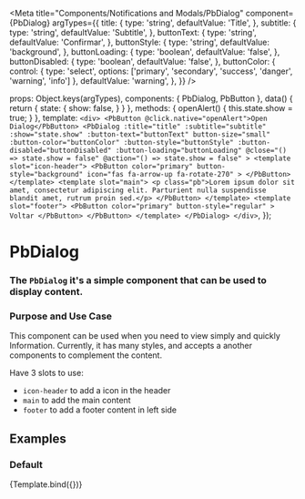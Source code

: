 
<Meta
  title="Components/Notifications and Modals/PbDialog"
  component={PbDialog}
  argTypes={{
    title: {
      type: 'string',
      defaultValue: 'Title',
    },
    subtitle: {
      type: 'string',
      defaultValue: 'Subtitle',
    },
    buttonText: {
      type: 'string',
      defaultValue: 'Confirmar',
    },
    buttonStyle: {
      type: 'string',
      defaultValue: 'background',
    },
    buttonLoading: {
      type: 'boolean',
      defaultValue: 'false',
    },
    buttonDisabled: {
      type: 'boolean',
      defaultValue: 'false',
    },
    buttonColor: {
      control: { type: 'select', options: ['primary', 'secondary', 'success', 'danger', 'warning', 'info'] },
      defaultValue: 'warning',
    },
  }}
/>

  props: Object.keys(argTypes),
  components: { PbDialog, PbButton },
  data() {
      return {
        state: {
          show: false,
        }
      }
    },
    methods: {
      openAlert() {
        this.state.show = true;
      }
    },
  template: `
    <div>
      <PbButton @click.native="openAlert">Open Dialog</PbButton>
      <PbDialog
        :title="title"
        :subtitle="subtitle"
        :show="state.show"
        :button-text="buttonText"
        button-size="small"
        :button-color="buttonColor"
        :button-style="buttonStyle"
        :button-disabled="buttonDisabled"
        :button-loading="buttonLoading"
        @close="() => state.show = false"
        @action="() => state.show = false"
      >
      <template slot="icon-header">
        <PbButton
            color="primary"
            button-style="background"
            icon="fas fa-arrow-up fa-rotate-270"
        >
        </PbButton>
      </template>
      <template slot="main">
        <p class="pb">Lorem ipsum dolor sit amet, consectetur adipiscing elit. Parturient nulla suspendisse blandit amet, rutrum proin sed.</p>
      </PbButton>
      </template>
      <template slot="footer">
        <PbButton
            color="primary"
            button-style="regular"
        >
          Voltar
        </PbButton>
      </PbButton>
      </template>
      </PbDialog>
    </div>
  `,
});

# **PbDialog**
### The `PbDialog` it's a simple component that can be used to display content.

### Purpose and Use Case

This component can be used when you need to view simply and quickly Information.
Currently, it has many styles, and accepts a another components to complement the content.

Have 3 slots to use:
- `icon-header` to add a icon in the header
- `main` to add the main content
- `footer` to add a footer content in left side

## Examples

### Default

<Canvas>
  <Story name="Default">
    {Template.bind({})}
  </Story>
</Canvas>
